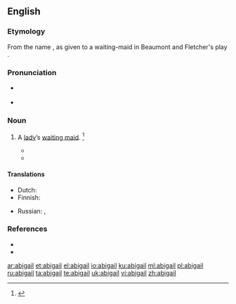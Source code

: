{{also|Abigail}}
==English==

===Etymology===
From the name {{term|Abigail}}, as given to a waiting-maid in Beaumont and Fletcher's play ''{{w|The Scornful Lady}}''.

===Pronunciation===
* {{a|RP}} {{IPA|/ˈa.bɪ.ɡeɪl/|lang=en}}
* {{a|US}} {{IPA|/ˈa.bɪ.ɡeɪl/|lang=en}}

===Noun===
{{en-noun}}

# {{context|obsolete|lang=en}} A [[lady]]’s [[waiting maid]]. {{defdate|Mid 17<sup>th</sup> century.}}<ref>{{R:SOED5|page=4}}</ref>
#* {{quote-book|year=1749|author=Henry Fielding|title=Tom Jones|page=415|passage=It was therefore concluded that the '''Abigails''' should, by turns, relieve each other on one of his lordship’s horses, which was presently equipped with a side-saddle for that purpose.}}
#* {{quote-book|year=1847|author=Charlotte Brontë|title=Jane Eyre|passage=In the servants’ hall two coachmen and three gentlemen’s gentlemen stood or sat round the fire; the '''abigails''', I suppose, were upstairs with their mistresses; the new servants, that had been hired from Millcote, were bustling about everywhere.}}

====Translations====
{{trans-top|lady's waiting-maid}}
* Dutch: {{t+|nl|kamermeisje|n}}
* Finnish: {{t|fi|kamarineito}}
{{trans-mid}}
* Russian: {{t+|ru|го́рничная|f}}, {{t+|ru|камери́стка|f}}
{{trans-bottom}}

===References===
<references/>
* {{R:Century 1911}}
* {{R:Webster 1913}}

[[ar:abigail]]
[[et:abigail]]
[[el:abigail]]
[[io:abigail]]
[[ku:abigail]]
[[ml:abigail]]
[[pl:abigail]]
[[ru:abigail]]
[[ta:abigail]]
[[te:abigail]]
[[uk:abigail]]
[[vi:abigail]]
[[zh:abigail]]